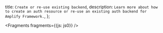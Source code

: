   title: `Create or re-use existing backend`,
  description: `Learn more about how to create an auth resource or re-use an existing auth backend for Amplify Framework.`,
};


<Fragments fragments={{js: js0}} />

